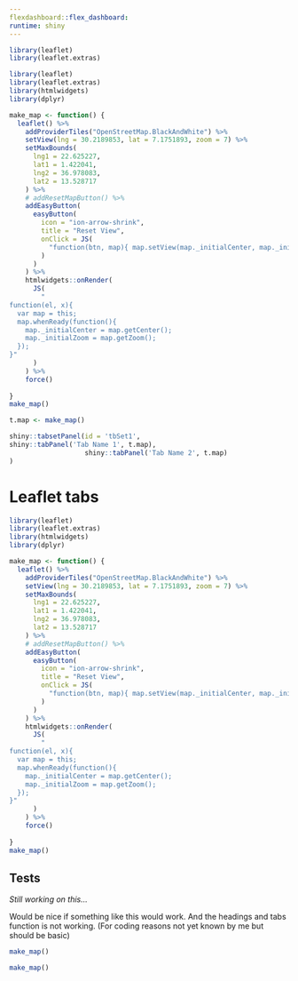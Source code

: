 ```yaml
---
flexdashboard::flex_dashboard:
runtime: shiny
---
```


```r
library(leaflet)
library(leaflet.extras)
```

```r
library(leaflet)
library(leaflet.extras)
library(htmlwidgets)
library(dplyr)

make_map <- function() {
  leaflet() %>%
    addProviderTiles("OpenStreetMap.BlackAndWhite") %>%
    setView(lng = 30.2189853, lat = 7.1751893, zoom = 7) %>%
    setMaxBounds(
      lng1 = 22.625227,
      lat1 = 1.422041, 
      lng2 = 36.978083,
      lat2 = 13.528717 
    ) %>% 
    # addResetMapButton() %>%
    addEasyButton(
      easyButton(
        icon = "ion-arrow-shrink", 
        title = "Reset View", 
        onClick = JS(
          "function(btn, map){ map.setView(map._initialCenter, map._initialZoom); }"
        )
      )
    ) %>% 
    htmlwidgets::onRender(
      JS(
        "
function(el, x){ 
  var map = this; 
  map.whenReady(function(){
    map._initialCenter = map.getCenter(); 
    map._initialZoom = map.getZoom();
  });
}"
      )
    ) %>%
    force()
  
}
make_map()
```


```r
t.map <- make_map()

shiny::tabsetPanel(id = 'tbSet1',
shiny::tabPanel('Tab Name 1', t.map),
                   shiny::tabPanel('Tab Name 2', t.map)
)

```

# Leaflet tabs {#tabs}

```r
library(leaflet)
library(leaflet.extras)
library(htmlwidgets)
library(dplyr)

make_map <- function() {
  leaflet() %>%
    addProviderTiles("OpenStreetMap.BlackAndWhite") %>%
    setView(lng = 30.2189853, lat = 7.1751893, zoom = 7) %>%
    setMaxBounds(
      lng1 = 22.625227,
      lat1 = 1.422041, 
      lng2 = 36.978083,
      lat2 = 13.528717 
    ) %>% 
    # addResetMapButton() %>%
    addEasyButton(
      easyButton(
        icon = "ion-arrow-shrink", 
        title = "Reset View", 
        onClick = JS(
          "function(btn, map){ map.setView(map._initialCenter, map._initialZoom); }"
        )
      )
    ) %>% 
    htmlwidgets::onRender(
      JS(
        "
function(el, x){ 
  var map = this; 
  map.whenReady(function(){
    map._initialCenter = map.getCenter(); 
    map._initialZoom = map.getZoom();
  });
}"
      )
    ) %>%
    force()
  
}
make_map()
```
## Tests {.tabset}

*Still working on this...*

Would  be nice if something like this would work. And the headings and tabs function is not working. (For coding reasons not yet known by me but should be basic)

```r
make_map()
```

```r
make_map()
```